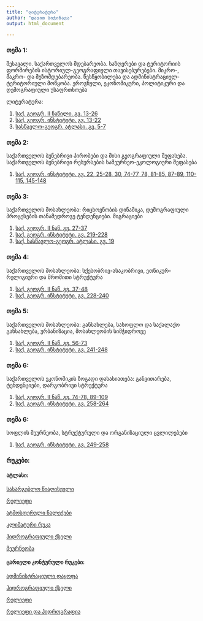 ```yaml
---
title: "ლიტერატურა"
author: "დავით სიჭინავა"
output: html_document

---
```


### თემა 1:

შესავალი. საქართველოს მდებარეობა. საზღვრები და ტერიტორიის ფორმირების ისტორიულ-გეოგრაფიული თავისებურებები. მიკრო-, მაკრო- და მეზომდებარეობა. წესწყობილება და ადმინისტრაციულ-ტერიტორიული მოწყობა. ეროვნული, ეკონომიკური, პოლიტიკური და დემოგრაფიული უსაფრთხოება

ლიტერატურა:

1. [საქ. გეოგრ. II ნაწილი. გვ. 13-26](https://www.dropbox.com/s/zng4xxamw25sdps/1_1_%E1%83%A1%E1%83%922.pdf?dl=0)
2. [საქ. გეოგრ. ინსტიტუტი. გვ. 13-22](https://www.dropbox.com/s/4cfvim1burr2eyu/1_2_%E1%83%A1%E1%83%92%E1%83%98.pdf?dl=0)
3. [სასწავლო-გეოგრ. ატლასი. გვ. 5-7](https://www.dropbox.com/s/3elfw7wo9cld199/1_3_%E1%83%90%E1%83%A2%E1%83%9A.pdf?dl=0)


### თემა 2:

საქართველოს ბუნებრივი პირობები და მისი გეოგრაფიული შეფასება. საქართველოს ბუნებრივი რესურსების სამეურნეო-ეკოლოგიური შეფასება

1. [საქ. გეოგრ. ინსტიტუტი. გვ. 22, 25-28, 30, 74-77, 78, 81-85, 87-89, 110-115, 145-148](https://www.dropbox.com/s/9pc8ajpb7wrmhbp/2_2_%E1%83%A1%E1%83%92%E1%83%98.pdf?dl=0)

### თემა 3:

საქართველოს მოსახლეობა: რიცხოვნობის დინამიკა, დემოგრაფიული პროცესების თანამედროვე ტენდენციები. მიგრაციები

1. [საქ. გეოგრ. II ნაწ. გვ. 27-37](https://www.dropbox.com/s/zbvtkc2otvxyrjp/3_1_%E1%83%A1%E1%83%922.pdf?dl=0)
2. [საქ. გეოგრ. ინსტიტუტი. გვ. 219-228](https://www.dropbox.com/s/azkn9lkd5iu0geo/3_2_%E1%83%A1%E1%83%92%E1%83%98.pdf?dl=0)
3. [საქ. სასწავლო-გეოგრ. ატლასი. გვ. 19](https://www.dropbox.com/s/uhiqa76jnx0y5w7/3_3_%E1%83%90%E1%83%A2%E1%83%9A.pdf?dl=0)


### თემა 4:

საქართველოს მოსახლეობა: სქესობრივ-ასაკობრივი, ეთნიკურ-რელიგიური და შრომითი სტრუქტურა

1. [საქ. გეოგრ. II ნაწ. გვ. 37-48](https://www.dropbox.com/s/aaebjqc8ecpthzd/4_1_%E1%83%A1%E1%83%922.pdf?dl=0)
2. [საქ. გეოგრ. ინსტიტუტი. გვ. 228-240](https://www.dropbox.com/s/szdkt3v0s8zo9k5/4_2_%E1%83%A1%E1%83%92%E1%83%98.pdf?dl=0)

### თემა 5:

საქართველოს მოსახლეობა: განსახლება, სასოფლო და საქალაქო განსახლება, ურბანიზაცია, მოსახლეობის სიმჭიდროვე

1. [საქ. გეოგრ. II ნაწ. გვ. 56-73](https://www.dropbox.com/s/20xeti69ynt89fo/5_1_%E1%83%A1%E1%83%922.pdf?dl=0)
2. [საქ. გეოგრ. ინსტიტუტი. გვ. 241-248](https://www.dropbox.com/s/jazgbf2katkn06p/5_2_%E1%83%A1%E1%83%92%E1%83%98.pdf?dl=0)

### თემა 6:

საქართველოს ეკონომიკის ზოგადი დახასიათება: განვითარება, ტენდენციები, დარგობრივი სტრუქტურა

1. [საქ. გეოგრ. II ნაწ. გვ. 74-78, 89-109](https://www.dropbox.com/s/ppa8t1baun4ttds/6_1_%E1%83%A1%E1%83%922.pdf?dl=0)
2. [საქ. გეოგრ. ინსტიტუტი. გვ. 258-264](https://www.dropbox.com/s/0medhm5ehcoqoam/6_2_%E1%83%A1%E1%83%92%E1%83%98.pdf?dl=0)

### თემა 6:

სოფლის მეურნეობა, სტრუქტურული და ორგანიზაციული ცვლილებები

1. [საქ. გეოგრ. ინსტიტუტი. გვ. 249-258](https://www.dropbox.com/s/wt51evg5m7yn5r0/7_2_%E1%83%A1%E1%83%92%E1%83%98.pdf?dl=0)

### რუკები:

#### ატლასი:

[სასარგებლო წიაღისეული](https://www.dropbox.com/s/gk395iefju1axkm/%E1%83%AC%E1%83%98%E1%83%90%E1%83%A6%E1%83%98%E1%83%A1%E1%83%94%E1%83%A3%E1%83%9A%E1%83%98_%E1%83%A0%E1%83%94%E1%83%A1%E1%83%A3%E1%83%A0%E1%83%A1%E1%83%94%E1%83%91%E1%83%98.pdf?dl=0)

[რელიეფი](https://www.dropbox.com/s/chpn6s1ovqgsvnu/%E1%83%9D%E1%83%A0%E1%83%9D%E1%83%92%E1%83%A0%E1%83%90%E1%83%A4%E1%83%98%E1%83%A3%E1%83%9A%E1%83%98_%E1%83%A0%E1%83%A3%E1%83%99%E1%83%90.pdf?dl=0)

[ატმოსფერული ნალექები](https://www.dropbox.com/s/lkt16bnvwnkwmky/%E1%83%90%E1%83%A2%E1%83%9B%E1%83%9D%E1%83%A1%E1%83%A4%E1%83%94%E1%83%A0%E1%83%A3%E1%83%9A%E1%83%98_%E1%83%9C%E1%83%90%E1%83%9A%E1%83%94%E1%83%A5%E1%83%94%E1%83%91%E1%83%98.pdf?dl=0)

[კლიმატური რუკა](https://www.dropbox.com/s/yhwlhwc8poxui06/%E1%83%99%E1%83%9A%E1%83%98%E1%83%9B%E1%83%90%E1%83%A2%E1%83%A3%E1%83%A0%E1%83%98_%E1%83%A0%E1%83%A3%E1%83%99%E1%83%90.pdf?dl=0)

[ჰიდროგრაფიული ქსელი](https://www.dropbox.com/s/l0iv46oyxys955u/%E1%83%B0%E1%83%98%E1%83%93%E1%83%A0%E1%83%9D%E1%83%92%E1%83%A0%E1%83%90%E1%83%A4%E1%83%98%E1%83%A3%E1%83%9A%E1%83%98_%E1%83%A5%E1%83%A1%E1%83%94%E1%83%9A%E1%83%98.pdf?dl=0)

[მეურნეობა](https://www.dropbox.com/s/l0iv46oyxys955u/%E1%83%B0%E1%83%98%E1%83%93%E1%83%A0%E1%83%9D%E1%83%92%E1%83%A0%E1%83%90%E1%83%A4%E1%83%98%E1%83%A3%E1%83%9A%E1%83%98_%E1%83%A5%E1%83%A1%E1%83%94%E1%83%9A%E1%83%98.pdf?dl=0)

#### ცარიელი კონტურული რუკები:

[ადმინისტრაციული დაყოფა](https://www.dropbox.com/s/f016zf8sxxir2vq/%E1%83%90%E1%83%93%E1%83%9B%E1%83%98%E1%83%9C%E1%83%98%E1%83%A1%E1%83%A2%E1%83%A0%E1%83%90%E1%83%AA%E1%83%98%E1%83%A3%E1%83%9A%E1%83%98_%E1%83%93%E1%83%90%E1%83%A7%E1%83%9D%E1%83%A4%E1%83%90.pdf?dl=0)

[ჰიდროგრაფიული ქსელი](https://www.dropbox.com/s/d17ptl0ch0mm4la/river_outline_blank.pdf?dl=0)

[რელიეფი](https://www.dropbox.com/s/6ez1x35frlb8szq/%E1%83%A1%E1%83%98%E1%83%9B%E1%83%90%E1%83%A6%E1%83%9A%E1%83%94_%E1%83%96%E1%83%A6%E1%83%95%E1%83%98%E1%83%A1_%E1%83%93%E1%83%9D%E1%83%9C%E1%83%98%E1%83%93%E1%83%90%E1%83%9C.pdf?dl=0)

[რელიეფი და ჰიდროგრაფია](https://www.dropbox.com/s/6ez1x35frlb8szq/%E1%83%A1%E1%83%98%E1%83%9B%E1%83%90%E1%83%A6%E1%83%9A%E1%83%94_%E1%83%96%E1%83%A6%E1%83%95%E1%83%98%E1%83%A1_%E1%83%93%E1%83%9D%E1%83%9C%E1%83%98%E1%83%93%E1%83%90%E1%83%9C.pdf?dl=0)